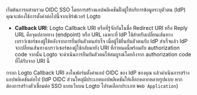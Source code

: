 เริ่มต้นการผสานรวม OIDC SSO โดยการสร้างแอปพลิเคชันฝั่งผู้ให้บริการข้อมูลระบุตัวตน (IdP) คุณจะต้องใช้การตั้งค่าต่อไปนี้จากเซิร์ฟเวอร์ Logto

- **Callback URI**: Logto Callback URI หรือที่รู้จักกันในชื่อ Redirect URI หรือ Reply URL คือจุดปลายทาง (endpoint) หรือ URL เฉพาะที่ IdP ใช้สำหรับเปลี่ยนเส้นทางเบราว์เซอร์ของผู้ใช้หลังจากการยืนยันตัวตนสำเร็จ เมื่อผู้ใช้ยืนยันตัวตนกับ IdP สำเร็จแล้ว IdP จะเปลี่ยนเส้นทางเบราว์เซอร์ของผู้ใช้กลับมายัง URI ที่กำหนดนี้พร้อมกับ authorization code จากนั้น Logto จะดำเนินการยืนยันตัวตนให้สมบูรณ์โดยอิงจาก authorization code ที่ได้รับจาก URI นี้

กรอก Logto Callback URI ลงในฟอร์มตั้งค่าแอป OIDC ของ IdP ของคุณ แล้วดำเนินการสร้างแอปพลิเคชันต่อไป (IdP OIDC ส่วนใหญ่มีประเภทแอปพลิเคชันให้เลือกหลากหลายรูปแบบ หากต้องการสร้างตัวเชื่อมต่อ SSO แบบเว็บบน Logto โปรดเลือกประเภท `Web Application`)
